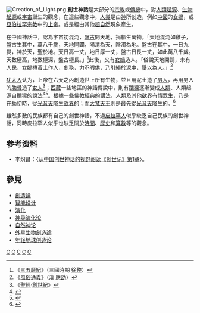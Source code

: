 [[File:Creation_of_Light.png|thumb]]
'''創世神話'''是大部分的[[宗教|宗教]]或[[傳統|傳統]]中，對[[人類起源論|人類起源]]、[[生物起源|生物起源]]或[[宇宙|宇宙]]誕生的觀念，在這些觀念中，[[人类|人类]]是由[[神|神]]所创造，例如[[中國|中國]]的[[女媧|女媧]]，或[[亞伯拉罕諸教|亞伯拉罕宗教]]中的[[上帝|上帝]]。或是經由其他[[超自然|超自然]]現象產生。

在中國神話中，認為宇宙初混沌，[[盤古|盤古]]開天地，捐軀生萬物。「天地混沌如雞子，盤古生其中，萬八千歲，天地開闢，陽清為天，陰濁為地。盤古在其中，一日九變，神於天，聖於地。天日高一丈，地日厚一丈，盤古日長一丈，如此萬八千歲。天數極高，地數極深，盤古極長。」<ref>《[[三五曆紀|三五曆紀]]》（三國時期 [[徐整|徐整]]）</ref>此後，又有[[女媧|女媧]]造人。「俗說天地開闢，未有人民，女媧摶黃土作人，劇務，力不暇供，乃引繩於泥中，舉以為人。」<ref>《[[風俗通義|風俗通義]]》（漢 [[應劭|應劭]]）</ref>

[[犹太人|犹太人]]认为，上帝在六天之內創造世上所有生物，並且用泥土造了[[男人|男人]]，再用男人的[[肋骨|肋骨]]造了[[女人|女人]]<ref>《[[聖經|聖經]]·[[創世紀|創世紀]]》</ref>；[[西藏自治区|西藏]]一些地區的神話傳說中，則有[[獼猴|獼猴]]逐漸變成[[人類|人類]]、人類起源自獼猴的說法<ref>{{Cite web|title=【微观西藏】藏族神话——最力挺达尔文的人类起源传说|url=https://news.china.com/news100/11038989/20170915/31414867.html|accessdate=2020-10-21|date=2017-09-15|work=中华网|archive-date=2020-10-27|archive-url=https://web.archive.org/web/20201027031858/https://news.china.com/news100/11038989/20170915/31414867.html|dead-url=no}}</ref><ref>{{Cite web|title=西藏神话的神话故事_世界神话大全|url=https://www.pmume.com/a/nagej.shtml|accessdate=2020-10-21|work=www.pmume.com|archive-date=2021-12-12|archive-url=https://web.archive.org/web/20211212041105/https://www.pmume.com/a/nagej.shtml}}</ref>。根據一些佛教經典的講法，人類及其他[[欲界|欲界]]有情眾生，乃是在劫初時，從[[二禅天|光音天]]降生[[欲界|欲界]]的；而[[梵天_(佛教)|大梵天王]]則是最先從[[二禅天|光音天]]降生的。<ref>{{Cite web|title=佛學概要十四講表|url=http://www.minlun.org.tw/3pt/3pt-1-18/6.htm|accessdate=2020-10-21|work=www.minlun.org.tw|archive-date=2020-02-16|archive-url=https://web.archive.org/web/20200216170404/http://www.minlun.org.tw/3pt/3pt-1-18/6.htm|dead-url=no}}</ref>

雖然多數的民族都有自己的創世神話，不過[[皮拉罕人|皮拉罕人]]似乎缺乏自己民族的創世神話，同時皮拉罕人似乎也缺乏關於[[時間|時間]]、[[歷史|歷史]]和[[算術|算數]]等的觀念。

== 参考资料 ==
{{reflist}}
*李炽昌：〈[http://www.nssd.org/articles/article_read.aspx?id=1001596748 从中国创世神话的视野阅读《创世记》第1章]{{Wayback|url=http://www.nssd.org/articles/article_read.aspx?id=1001596748 |date=20200612135456 }}〉。

== 參見 ==
* [[創造論|創造論]]
* [[智能设计|智能设计]]
* [[演化|演化]]
* [[神导演化论|神导演化论]]
* [[自然神论|自然神论]]
* [[外星生物創造論|外星生物創造論]]
* [[年轻地球创造论|年轻地球创造论]]

{{Authority control}}
[[Category:人类起源|C]]
[[Category:生物起源|C]]
[[Category:神话|C]]
[[Category:宗教学|C]]
[[Category:宇宙|C]]